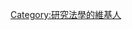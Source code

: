 {{Userbox
  |border-c = #000000
  |border-s = 1
  |id-c     = #FFFFFF
  |id-s     = 12
  |id-fc    = #000000
  |info-c   = #eee8aa
  |info-s   = 10
  |info-fc  = #000000
  |id       = [[File:HK Central Statue Square Legislative Council Building n Themis s.jpg|40px]]
  |info     = 这个用户研究'''[[法学]]'''。
}}

[[Category:研究法學的維基人]]